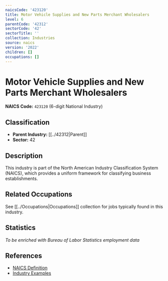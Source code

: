 ```yaml
---
naicsCode: '423120'
title: Motor Vehicle Supplies and New Parts Merchant Wholesalers
level: 6
parentCode: '42312'
sectorCode: '42'
sectorTitle: ''
collection: Industries
source: naics
version: '2022'
children: []
occupations: []
---
```

# Motor Vehicle Supplies and New Parts Merchant Wholesalers

**NAICS Code:** `423120` (6-digit National Industry)

## Classification

- **Parent Industry:** [[../42312|Parent]]
- **Sector:** 42

## Description

This industry is part of the North American Industry Classification System (NAICS), which provides a uniform framework for classifying business establishments.

## Related Occupations

See [[../Occupations|Occupations]] collection for jobs typically found in this industry.

## Statistics

*To be enriched with Bureau of Labor Statistics employment data*

## References

- [NAICS Definition](https://www.census.gov/naics/)
- [Industry Examples](https://www.census.gov/naics/2022NAICS/)
